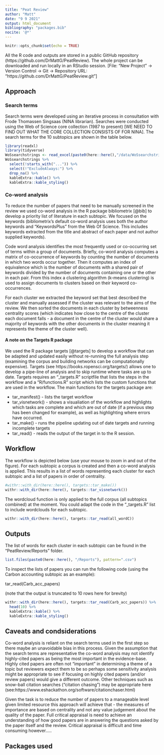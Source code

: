 ```yaml
---
title: "Peat Review"
author: "Matt"
date: "9 9 2021"
output: html_document
bibliography: "packages.bib"  
nocite: '@*'
---
```


```r
knitr::opts_chunk$set(echo = TRUE)
```

All the R code and outputs are stored in a public GitHub repository (https://github.com/DrMattG/PeatReview). The whole project can be downloaded and run locally in an RStudio session. [File: "New Project" -> Version Control -> Git -> Repository URL: "https://github.com/DrMattG/PeatReview.git"]

## Approach

### Search terms

Search terms were developed using an iterative process in consultation with Frode Thomassen Singsaas (NINA librarian). Searches were conducted using the Web of Science core collection (1987 to present) [WE NEED TO FIND OUT WHAT THE CORE COLLECTION CONSISTS OF FOR NINA]. The search terms for the 10 subtopics are shown in the table below.  

```r
library(readxl)
library(tidyverse)
WoSsearchstrings <- read_excel(paste0(here::here(),"/data/WoSsearchstrings.xlsx"), skip = 2)
WoSsearchstrings %>% 
  select(!starts_with("...")) %>% 
  select(!"ExcludeAlways:") %>% 
  drop_na() %>% 
  kableExtra::kable() %>% 
  kableExtra::kable_styling()
```

### Co-word analysis

To reduce the number of papers that need to be manually screened in the review we used co-word analysis in the R package bibliometrix [@bib] to develop a priority list of literature in each subtopic. We focused on the keywords (bibliometrix's default co-word analysis uses both the author keywords and "KeywordsPlus" from the Web Of Science. This includes keywords extracted from the title and abstract of each paper and not author supplied keywords). 

Code word analysis identifies the most frequently used or co-occurring set of terms within a group of documents. Briefly, co-word analysis computes a matrix of co-occurrence of keywords by counting the number of documents in which two words occur together. Then it computes an index of equivalence which is the number of documents with a shared pair of keywords divided by the number of documents containing one or the other in each pair. From this index a clustering algorithm (k-means clustering) is used to assign documents to clusters based on their keyword co-occurrences. 

For each cluster we extracted the keyword set that best described the cluster and manually assessed if the cluster was relevant to the aims of the review. We then sorted the documents in each cluster by betweenness centrality scores (which indicates how close to the centre of the cluster each document falls - a document in the centre of the cluster would share a majority of keywords with the other documents in the cluster meaning it represents the theme of the cluster well). 



#### A note on the Targets R package

We used the R package targets [@targets] to develop a workflow that can be adapted and updated easily without re-running the full analysis step (examining the corpus and building networks can be computationally expensive). Targets (see https://books.ropensci.org/targets/) allows one to develop a pipe-line of analysis and to skip runtime where tasks are up to date. Targets requires an "_targets.R" scriptfile that lists the steps in the workflow and a "R/functions.R" script which lists the custom functions that are used in the workflow. The main functions for the targets package are: 

* tar_manifest() - lists the target workflow
* tar_visnetwork() - shows a visualiation of the workflow and highlights which tasks are complete and which are out of date (if a previous step has been changed for example), as well as highlighting where errors have occurred. 
* tar_make() - runs the pipeline updating out of date targets and running incomplete targets
* tar_read() - reads the output of the target in to the R session. 



## Workflow

The workflow is depicted below (use your mouse to zoom in and out of the figure). For each subtopic a corpus is created and then a co-word analysis is applied. This results in a list of words representing each cluster for each subtopic and a list of papers in order of centrality. 

```r
#withr::with_dir(here::here(), targets::tar_make())
withr::with_dir(here::here(), targets::tar_visnetwork())
```

The wordcloud function is only applied to the full corpus (all subtopics combined) at the moment. You could adapt the code in the "_targets.R" list to include wordclouds for each subtopic. 

```r
withr::with_dir(here::here(), targets::tar_read(all_wordC))
```





## Outputs

The list of words for each cluster in each subtopic can be found in the "PeatReview/Reports" folder. 

```r
list.files(paste0(here::here(), "/Reports"), pattern=".csv")
```

To inspect the lists of papers you can run the following code (using the Carbon accounting subtopic as an example):

tar_read(Carb_acc_papers)

(note that the output is truncated to 10 rows here for brevity)
```r
withr::with_dir(here::here(), targets::tar_read(Carb_acc_papers)) %>% 
  head(10) %>% 
  kableExtra::kable() %>% 
  kableExtra::kable_styling()
```

## Caveats and condsiderations

Co-word analysis is reliant on the search terms used in the first step so there maybe an unavoidable bias in this process. Given the assumption that the search terms are representative the co-word analysis may not identify highly-cited papers as being the most important in the evidence-base. Highly cited papers are often not "important" in determining a theme of a topic but reviewers expect them to be so perhaps some sensitivity analysis might be appropriate to see if focusing on highly cited papers (and/or review papers) would give a different outcome. Other techniques such as snow-ball citation searches ("citation chasing") may be appropriate here (see:https://www.eshackathon.org/software/citationchaser.html)

Given the task is to reduce the number of papers to a manageable level given limited resource this approach will achieve that - the measures of importance are based on centrality and not any value judgement about the quality of the paper. Full critical appraisal is need to achieve an understanding of how good papers are in answering the questions asked by the paper itself and the review. Critical appraisal is difficult and time consuming however..... 


## Packages used
